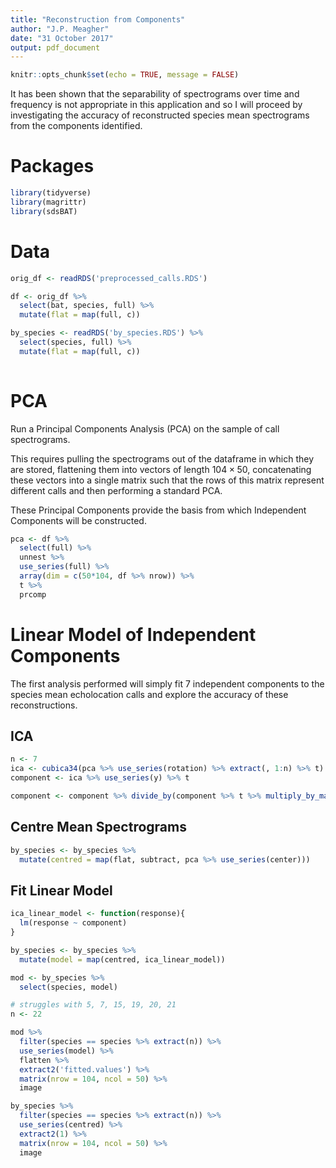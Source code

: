 ```yaml
---
title: "Reconstruction from Components"
author: "J.P. Meagher"
date: "31 October 2017"
output: pdf_document
---
```


```r
knitr::opts_chunk$set(echo = TRUE, message = FALSE)
```

It has been shown that the separability of spectrograms over time and frequency is not appropriate in this application and so I will proceed by investigating the accuracy of reconstructed species mean spectrograms from the components identified.

# Packages

```r
library(tidyverse)
library(magrittr)
library(sdsBAT)
```

# Data

```r
orig_df <- readRDS('preprocessed_calls.RDS')

df <- orig_df %>% 
  select(bat, species, full) %>% 
  mutate(flat = map(full, c))

by_species <- readRDS('by_species.RDS') %>% 
  select(species, full) %>% 
  mutate(flat = map(full, c)) 
  
```

# PCA

Run a Principal Components Analysis (PCA) on the sample of call spectrograms.

This requires pulling the spectrograms out of the dataframe in which they are stored, flattening them into vectors of length $104 \times 50$, concatenating these vectors into a single matrix such that the rows of this matrix represent different calls and then performing a standard PCA.

These Principal Components provide the basis from which Independent Components will be constructed. 

```r
pca <- df %>% 
  select(full) %>% 
  unnest %>% 
  use_series(full) %>% 
  array(dim = c(50*104, df %>% nrow)) %>% 
  t %>% 
  prcomp
```

# Linear Model of Independent Components

The first analysis performed will simply fit 7 independent components to the species mean echolocation calls and explore the accuracy of these reconstructions. 

## ICA

```r
n <- 7
ica <- cubica34(pca %>% use_series(rotation) %>% extract(, 1:n) %>% t)
component <- ica %>% use_series(y) %>% t

component <- component %>% divide_by(component %>% t %>% multiply_by_matrix(component) %>% diag %>% extract(1) %>% sqrt)
```

## Centre Mean Spectrograms

```r
by_species <- by_species %>% 
  mutate(centred = map(flat, subtract, pca %>% use_series(center)))
```

## Fit Linear Model

```r
ica_linear_model <- function(response){
  lm(response ~ component)
}

by_species <- by_species %>% 
  mutate(model = map(centred, ica_linear_model))

mod <- by_species %>% 
  select(species, model)

# struggles with 5, 7, 15, 19, 20, 21
n <- 22

mod %>% 
  filter(species == species %>% extract(n)) %>% 
  use_series(model) %>% 
  flatten %>% 
  extract2('fitted.values') %>% 
  matrix(nrow = 104, ncol = 50) %>% 
  image

by_species %>% 
  filter(species == species %>% extract(n)) %>% 
  use_series(centred) %>% 
  extract2(1) %>% 
  matrix(nrow = 104, ncol = 50) %>% 
  image
```

